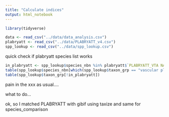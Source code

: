 ```yaml
---
title: "Calculate indices"
output: html_notebook
---
```



```r
library(tidyverse)
```



```r
data <- read_csv("../data/data_analysis.csv")
plabryatt <- read_csv("../data/PLABRYATT_v4.csv")
spp_lookup <- read_csv("../data/spp_lookup.csv")
```

quick check if plabryatt species list works
```r
in_plabryatt <- spp_lookup$species_nbn %in% plabryatt$`PLABRYATT_VTA NAME`
table(spp_lookup$species_nbn[which(spp_lookup$taxon_grp == "vascular plant")] %in% plabryatt$`PLABRYATT_VTA NAME`)
table(spp_lookup$taxon_grp[!in_plabryatt])
```

pain in the xxx as usual....


what to do...

ok, so I matched PLABRYATT with gibif using taxize and same for species_comparison
















